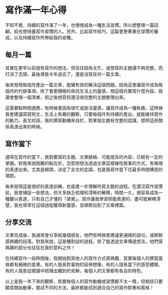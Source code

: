 # 寫作滿一年心得

不知不覺，持續的寫作滿了一年，也慢慢成為一種生活習慣。所以想整理一篇回顧，給也想培養寫作習慣的人。另外，比起寫作技巧，這篇會更著重在習慣的養成，以及持續寫作所帶給我的收穫。

## 每月一篇

其實在更早以前就有寫作的想法，但往往因為太忙，或想寫的主題還不夠完整，而打消了念頭，最後導致半年過去了，還是沒寫任何一篇文章。

後來發現每個月產出一篇文章，能蠻有效的解決這個問題。因為這會讓寫作成為每個月的代辦事項，除了會更積極的尋找生活上的靈感，想這個月要寫什麼內容。我還會整理一個清單，把之後想寫但還沒很完整的主題整理出來。

這需要點時間適應，有時候會因為很忙或是沒靈感，讓寫作成為一種負擔。這時候我會建議寫寫短文，生活上有趣的觀察，只要每個月有持續的產出，就能維持寫作的動力。長文的話，我的撰寫動機來自於，對某個主題有完整的認識，想把這些關係表達出來的時候。

## 寫作當下

通常在寫作的當下，我對要寫的主題、文章脈絡、可能提及的內容，已經有一定的掌握。對我來說困難的點在於，怎麼把想法透過文章這樣線性敘事的方式，有條理的表達出來。尤其是開頭，決定了全文的定調，也是我寫作當下花最多時間構思的環節。

後來發現這是很好的表達訓練，也是進一步理解所寫主題的過程。在還沒寫作習慣前，我會捕捉一些想法，但大多缺乏梳理和清晰的解釋，時間一久，很容易成為一種難以表達，只有自己才懂的「感覺」。寫作讓我學習把能表達的，盡可能解釋清楚，我也常常在這個過程獲得新靈感，並順勢加到了文章裡面。

## 分享交流

文章完成後，我通常會分享給幾個朋友，他們有時候會建議更通順的語句，或聊聊感興趣的段落。對我來說，這是種對話的過程，除了能透過文章傳遞想法，他們感興趣的部分也往往在我的意料之外！

在持續寫作一段時間後，我開始對其他人的寫作方式感興趣，其實每個人的撰寫風格都有細微的差異。有的人擅長對事物的延伸想像，有的人擅長當下的感受體驗，有的人擅長從閱讀中梳理出獨到的見解，每個人的文章都有各自的特色。

以上是我一年下來的觀察，其實每個人的寫作動機或習慣都不太一樣，但相信只要願意開始動筆，嘗試不同的方法，最終都能找到適合自己的寫作節奏和風格！

